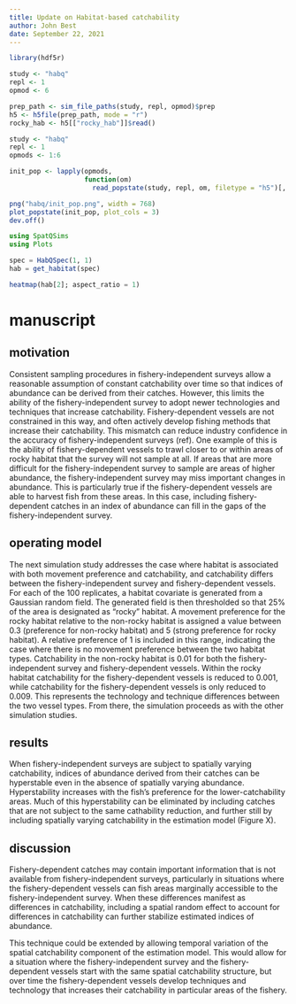 ```yaml
---
title: Update on Habitat-based catchability
author: John Best
date: September 22, 2021
---
```


```r
library(hdf5r)
```

```r
study <- "habq"
repl <- 1
opmod <- 6

prep_path <- sim_file_paths(study, repl, opmod)$prep
h5 <- h5file(prep_path, mode = "r")
rocky_hab <- h5[["rocky_hab"]]$read()
```

```r
study <- "habq"
repl <- 1
opmods <- 1:6

init_pop <- lapply(opmods,
                   function(om)
                     read_popstate(study, repl, om, filetype = "h5")[, , 1])

png("habq/init_pop.png", width = 768)
plot_popstate(init_pop, plot_cols = 3)
dev.off()
```

```julia
using SpatQSims
using Plots

spec = HabQSpec(1, 1)
hab = get_habitat(spec)

heatmap(hab[2]; aspect_ratio = 1)
```

# manuscript

## motivation

Consistent sampling procedures in fishery-independent surveys allow a reasonable
assumption of constant catchability over time so that indices of abundance can
be derived from their catches. However, this limits the ability of the
fishery-independent survey to adopt newer technologies and techniques that
increase catchability. Fishery-dependent vessels are not constrained in this
way, and often actively develop fishing methods that increase their
catchability. This mismatch can reduce industry confidence in the accuracy of
fishery-independent surveys (ref). One example of this is the ability of
fishery-dependent vessels to trawl closer to or within areas of rocky habitat
that the survey will not sample at all. If areas that are more difficult for the
fishery-independent survey to sample are areas of higher abundance, the
fishery-independent survey may miss important changes in abundance. This is
particularly true if the fishery-dependent vessels are able to harvest fish from
these areas. In this case, including fishery-dependent catches in an index of
abundance can fill in the gaps of the fishery-independent survey.

## operating model

The next simulation study addresses the case where habitat is associated with
both movement preference and catchability, and catchability differs between the
fishery-independent survey and fishery-dependent vessels. For each of the 100
replicates, a habitat covariate is generated from a Gaussian random field. The
generated field is then thresholded so that 25% of the area is designated as
"rocky" habitat. A movement preference for the rocky habitat relative to the
non-rocky habitat is assigned a value between 0.3 (preference for non-rocky
habitat) and 5 (strong preference for rocky habitat). A relative preference of 1
is included in this range, indicating the case where there is no movement
preference between the two habitat types. Catchability in the non-rocky habitat
is 0.01 for both the fishery-independent survey and fishery-dependent vessels.
Within the rocky habitat catchability for the fishery-dependent vessels is
reduced to 0.001, while catchability for the fishery-dependent vessels is only
reduced to 0.009. This represents the technology and technique differences
between the two vessel types. From there, the simulation proceeds as with the
other simulation studies.

## results

When fishery-independent surveys are subject to spatially varying catchability,
indices of abundance derived from their catches can be hyperstable even in the
absence of spatially varying abundance. Hyperstability increases with the fish's
preference for the lower-catchability areas. Much of this hyperstability can be
eliminated by including catches that are not subject to the same cathability
reduction, and further still by including spatially varying catchability in the
estimation model (Figure X).

## discussion

Fishery-dependent catches may contain important information that is not
available from fishery-independent surveys, particularly in situations where the
fishery-dependent vessels can fish areas marginally accessible to the
fishery-independent survey. When these differences manifest as differences in
catchability, including a spatial random effect to account for differences in
catchability can further stabilize estimated indices of abundance.

This technique could be extended by allowing temporal variation of the spatial
catchability component of the estimation model. This would allow for a situation
where the fishery-independent survey and the fishery-dependent vessels start
with the same spatial catchability structure, but over time the
fishery-dependent vessels develop techniques and technology that increases their
catchability in particular areas of the fishery.
